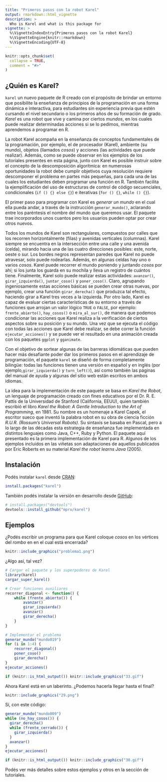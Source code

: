 ```yaml
---
title: "Primeros pasos con la robot Karel"
output: rmarkdown::html_vignette
description: >
  Who is Karel and what is this package for
vignette: >
  %\VignetteIndexEntry{Primeros pasos con la robot Karel}
  %\VignetteEngine{knitr::rmarkdown}
  %\VignetteEncoding{UTF-8}
---
```


```r
knitr::opts_chunk$set(
  collapse = TRUE,
  comment = "#>"
)
```

## ¿Quién es Karel?

`karel` un nuevo paquete de R creado
con el propósito de brindar un entorno que posibilite la enseñanza de
principios de la programación en una forma dinámica e interactiva, para
estudiantes sin experiencia previa que estén cursando el nivel
secundario o los primeros años de su formación de grado. *Karel* es
una robot que vive y camina por ciertos *mundos*, en los cuales
puede realizar determinadas acciones si se lo pedimos, mientras
aprendemos a programar en R.

La robot Karel acompaña en la enseñanza de conceptos fundamentales de la
programación, por ejemplo, el de procesador (Karel), ambiente (su mundo),
objetos (llamados *cosos*) y acciones (las actividades que puede realizar).
Además, como se puede observar en los ejemplos de los tutoriales presentes en
esta página, junto con Karel es posible instruir sobre el concepto de la
descomposición algorítmica: en numerosas oportunidades la robot debe cumplir
objetivos cuya resolución requiere descomponer el problema en partes más
pequeñas, para cada una de las cuales los estudiantes deben programar una
función en R. También facilita la ejemplificación del uso de estructuras de
control de código secuenciales, condicionales (`if () {} else {}`) e iterativas
(`for () {}`, `while () {}`).

El primer paso para programar con Karel es *generar un mundo* en el
cual ella pueda andar, a través de la instrucción
`generar_mundo()`, aclarando entre los paréntesis el nombre del
mundo que queremos usar. El paquete trae incorporados unos cuantos pero
los usuarios pueden optar por crear otros nuevos.

Todos los mundos de Karel son rectangulares, compuestos por calles que los
recorren horizontalmente (filas) y avenidas verticales (columnas). Karel siempre
se encuentra en la intersección entre una calle y una avenida (celda), mirando
hacia una de las cuatro direcciones posibles: este, norte, oeste o sur. Los
bordes negros representan paredes que Karel no puede atravesar, solo puede
rodearlas. Además, en algunas celdas hay uno o varios *cosos*. Karel puede
recorrer el mundo poniendo y juntando *cosos* por ahí; si los junta los guarda
en su mochila y lleva un registro de cuántos tiene. Finalmente, Karel solo puede
realizar estas actividades: `avanzar()`, `girar_izquierda()`, `juntar_coso()` y
`poner_coso()`. Claro, agrupando ingeniosamente estas acciones básicas se pueden
crear otras nuevas, por ejemplo, crear una función `girar_derecha()` que
produzca tal efecto, haciendo girar a Karel tres veces a la izquierda. Por otro
lado, Karel es capaz de evaluar ciertas características de su entorno a través
de funciones que arrojan un valor lógico `TRUE` o `FALSE`, por ejemplo:
`frente_abierto()`, `hay_cosos()` o `mira_al_sur()`, de manera que podemos
condicionar las acciones que Karel realiza a la verificación de ciertos aspectos
sobre su posición y su mundo. Una vez que se ejecuta el código con todas las
acciones que Karel debe realizar, se debe correr la función
`ejecutar_acciones()` y se puede ver el resultado en una animación creada con
los paquetes `ggplot` y `gganimate`.

Con el objetivo de sortear algunas de las barreras idiomáticas que
pueden hacer más desafiante poder dar los primeros pasos en el
aprendizaje de programación, el paquete `karel` se diseñó de
forma completamente bilingüe: todas las funciones tienen una versión en
español y en inglés (por ejemplo,`girar_izquierda()` y
`turn_left()`), así como también las páginas del manual de ayuda y algunas
del sitio web están escritos en ambos idiomas.

La idea para la implementación de este paquete se basa en *Karel
the Robot*, un lenguaje de programación creado con fines educativos por
el Dr. R. E. Pattis de la Universidad de Stanford (California, EEUU),
quien también escribió el libro *Karel the Robot: A Gentle
Introduction to the Art of Programming*, en 1981. Su nombre es un
homenaje a Karel Capek, el escritor sueco que inventó la palabra robot
en su obra de ciencia ficción *R.U.R. (Rossum's Universal Robots)*.
Su sintaxis se basaba en Pascal, pero a lo largo de las décadas esta
estrategia de enseñanza fue implementada en distintos lenguajes como
Java, C++, Ruby y Python. El paquete aquí presentado es la primera
implementación de Karel para R. Algunos de los ejemplos incluidos en las
viñetas son adaptaciones de aquellos publicados por Eric Roberts en su
material *Karel the robot learns Java* (2005).


## Instalación

Podés instalar `karel` desde [CRAN](https://CRAN.R-project.org/package=karel):

``` r
install.packages("karel")
```

También podés instalar la versión en desarrollo desde
[GitHub](https://github.com/mpru/karel):

``` r
# install.packages("devtools")
devtools::install_github("mpru/karel")
```

## Ejemplos

¿Podés escribir un programa para que Karel coloque *cosos* en los vértices del
*rombo* en en el cual está encerrada?

```r
knitr::include_graphics("problema1.png")
```

¿Algo así, tal vez?

```r
# Cargar el paquete y los superpoderes de Karel
library(karel)
cargar_super_karel()

# Crear funciones auxiliares
recorrer_diagonal <- function() {
	while (frente_abierto()) {
		avanzar()
		girar_izquierda()
		avanzar()
		girar_derecha()
	}
}

# Implementar el problema
generar_mundo("mundo019")
for (i in 1:4) {
	recorrer_diagonal()
	poner_coso()
	girar_derecha()
}
ejecutar_acciones()
```

```r
if (knitr::is_html_output()) knitr::include_graphics("33.gif")
```

Ahora Karel está en un laberinto. ¿Podemos hacerla llegar hasta el final?

```r
knitr::include_graphics("29.png")
```

Sí, con este código:

```r
generar_mundo("mundo009")
while (no_hay_cosos()) {
  girar_derecha()
  while (frente_cerrado()) {
    girar_izquierda()
  }
  avanzar()
}
ejecutar_acciones()
```

```r
if (knitr::is_html_output()) knitr::include_graphics("30.gif")
```


Podés ver más detalles sobre estos ejemplos y otros en la sección de tutoriales.
